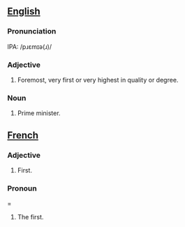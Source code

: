 == [[English]] ==

=== Pronunciation ===
IPA: /pɹɛmɪə(ɹ)/

=== Adjective ===
# Foremost, very first or very highest in quality or degree.

=== Noun ===
# Prime minister.

== [[French]] ==

=== Adjective ===
# First.

=== Pronoun ====
# The first.